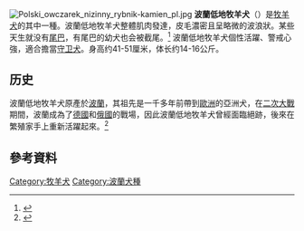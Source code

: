 [[File:Polski_owczarek_nizinny_rybnik-kamien_pl.jpg|thumb]]
'''波蘭低地牧羊犬'''（{{lang-en|Polish Lowland Sheepdog}}）是[[牧羊犬|牧羊犬]]的其中一種。波蘭低地牧羊犬整體肌肉發達，皮毛濃密且呈略微的波浪狀。某些天生就没有[[尾巴|尾巴]]，有尾巴的幼犬也会被截尾。<ref> {{Cite book | author = 大卫·阿尔德顿（David·alderton） | title = 名犬 | location = 北京 | publisher = 中国友谊出版公司 | date = 1997·6 | pages = page 123| }} </ref>
波蘭低地牧羊犬個性活躍、警戒心強，適合擔當[[守卫犬|守卫犬]]。身高约41-51厘米，体长约14-16公斤。

==历史==
波蘭低地牧羊犬原產於[[波蘭|波蘭]]，其祖先是一千多年前帶到[[歐洲|歐洲]]的亞洲犬，在[[二次大戰|二次大戰]]期間，波蘭成為了[[德國|德國]]和[[俄國|俄國]]的戰場，因此波蘭低地牧羊犬曾經面臨絕跡，後來在繁殖家手上重新活躍起來。<ref> {{Cite book | author = 福山英也| title = 世界愛犬精選圖鑑 | location = 台北 | publisher = 尖端出版 }} </ref>

== 參考資料 ==
<references/>

{{dog-stub}}

[[Category:牧羊犬|Category:牧羊犬]]
[[Category:波蘭犬種|Category:波蘭犬種]]